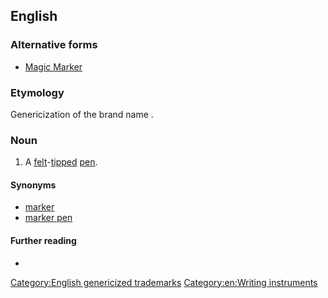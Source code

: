 {{also|Magic Marker}}
==English==

===Alternative forms===
* [[Magic Marker]]

===Etymology===
Genericization of the brand name {{m|en|Magic Marker}}.

===Noun===
{{en-noun}}

# A [[felt]]-[[tip]]ped [[pen]].

====Synonyms====
* [[marker]]
* [[marker pen]]

====Further reading====
* {{pedia}}

[[Category:English genericized trademarks]]
[[Category:en:Writing instruments]]